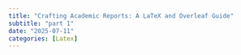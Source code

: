 ```yaml
---
title: "Crafting Academic Reports: A LaTeX and Overleaf Guide"
subtitle: "part 1"
date: "2025-07-11"
categories: [Latex]
---
```

